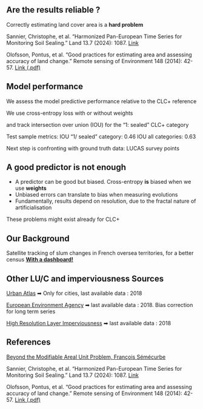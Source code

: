 ## Are the results reliable ?

Correctly estimating land cover area is a **hard problem**

Sannier, Christophe, et al. "Harmonized Pan-European Time Series for Monitoring Soil Sealing." Land 13.7 (2024): 1087.
[Link](https://www.mdpi.com/2073-445X/13/7/1087)

Olofsson, Pontus, et al. "Good practices for estimating area and assessing accuracy of land change." Remote sensing of Environment 148 (2014): 42-57.
[Link (.pdf)](https://elearning.unipd.it/scuolaamv/pluginfile.php/175898/mod_resource/content/0/articolo_oloffson.pdf)

## Model performance

We assess the model predictive performance relative to the CLC+ reference 

We use cross-entropy loss with or without weights

and track intersection over union (IOU) for the "1: sealed" CLC+ category

Test sample metrics:
IOU "1/ sealed" category:   0.46
IOU all categories:         0.63

Next step is confronting with ground truth data: LUCAS survey points

## A good predictor is not enough
- A predictor can be good but biased. Cross-entropy **is** biased when we use **weights**
- Unbiased errors can translate to bias when measuring evolutions
- Fundamentally, results depend on resolution, due to the fractal nature of artificialisation

These problems might exist already for CLC+


## Our Background
Satellite tracking of slum changes in French oversea territories, for a better census
[**With a dashboard!**](https://inseefrlab.github.io/satellite-images-webapp/)

## Other LU/C and imperviousness Sources
[Urban Atlas](https://land.copernicus.eu/en/products/urban-atlas#tab=overview)
    ➡ Only for cities, last available data : 2018

[European Environment Agency](https://www.eionet.europa.eu/etcs/etc-di/products/etc-di-report-2024-3-analysis-of-usability-of-imperviousness-and-clc-backbone-data-for-mapping-sealed-areas)
    ➡ last available data : 2018. Bias correction for long term series

[High Resolution Layer Imperviousness](https://land.copernicus.eu/en/products/high-resolution-layer-imperviousness?tab=documentation)
    ➡ last available data : 2018

## References
[Beyond the Modifiable Areal Unit Problem, François Sémécurbe](https://fsemecurbe.github.io/fractal-for-geographers/)

Sannier, Christophe, et al. "Harmonized Pan-European Time Series for Monitoring Soil Sealing." Land 13.7 (2024): 1087.
[Link](https://www.mdpi.com/2073-445X/13/7/1087)

Olofsson, Pontus, et al. "Good practices for estimating area and assessing accuracy of land change." Remote sensing of Environment 148 (2014): 42-57.
[Link (.pdf)](https://elearning.unipd.it/scuolaamv/pluginfile.php/175898/mod_resource/content/0/articolo_oloffson.pdf)